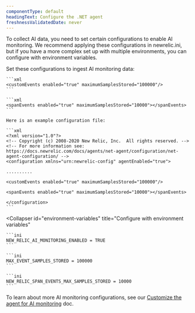 ```yaml
---
componentType: default
headingText: Configure the .NET agent
freshnessValidatedDate: never
---
```


To collect AI data, you need to set certain configurations to enable AI monitoring. We recommend applying these configurations in newrelic.ini, but if you have a more complex set up with multiple environments, you can configure with environment variables.

<CollapserGroup>
  <Collapser
    id="config-file"
    title="Configure through `newrelic.config`"
  >
    Set these configurations to ingest AI monitoring data:

    ```xml
    <customEvents enabled="true" maximumSamplesStored="100000"/>
    ```

    ```xml
    <spanEvents enabled="true" maximumSamplesStored="10000"></spanEvents>
    ```

    Here is an example configuration file:

    ```xml
    <?xml version="1.0"?>
    <!-- Copyright (c) 2008-2020 New Relic, Inc.  All rights reserved. -->
    <!-- For more information see: https://docs.newrelic.com/docs/agents/net-agent/configuration/net-agent-configuration/ -->
    <configuration xmlns="urn:newrelic-config" agentEnabled="true">

    ..........

    <customEvents enabled="true" maximumSamplesStored="100000"/>

    <spanEvents enabled="true" maximumSamplesStored="10000"></spanEvents>

    </configuration>
    ```
  </Collapser>

  <Collapser
    id="environment-variables"
    title="Configure with environment variables"
  >
    ```ini
    NEW_RELIC_AI_MONITORING_ENABLED = TRUE
    ```

    ```ini
    MAX_EVENT_SAMPLES_STORED = 100000
    ```

    ```ini
    NEW_RELIC_SPAN_EVENTS_MAX_SAMPLES_STORED = 10000
    ```
  </Collapser>
</CollapserGroup>

To learn about more AI monitoring configurations, see our [Customize the agent for AI monitoring](/docs/ai-monitoring/customize-agent-ai-monitoring) doc.
